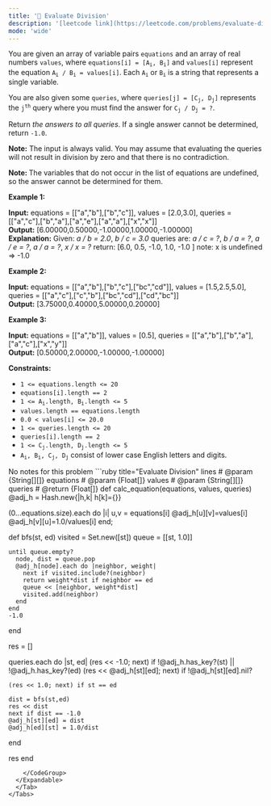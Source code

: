 ```yaml
---
title: '🧀 Evaluate Division'
description: '[leetcode link](https://leetcode.com/problems/evaluate-division/description/)'
mode: 'wide'
---
```

<Tabs>
  <Tab title="Question" icon="circle-question" iconType="regular">
    <Card>
      <p>You are given an array of variable pairs <code>equations</code> and an array of real numbers <code>values</code>, where <code>equations[i] = [A<sub>i</sub>, B<sub>i</sub>]</code> and <code>values[i]</code> represent the equation <code>A<sub>i</sub> / B<sub>i</sub> = values[i]</code>. Each <code>A<sub>i</sub></code> or <code>B<sub>i</sub></code> is a string that represents a single variable.</p>  <p>You are also given some <code>queries</code>, where <code>queries[j] = [C<sub>j</sub>, D<sub>j</sub>]</code> represents the <code>j<sup>th</sup></code> query where you must find the answer for <code>C<sub>j</sub> / D<sub>j</sub> = ?</code>.</p>  <p>Return <em>the answers to all queries</em>. If a single answer cannot be determined, return <code>-1.0</code>.</p>  <p><strong>Note:</strong> The input is always valid. You may assume that evaluating the queries will not result in division by zero and that there is no contradiction.</p>  <p><strong>Note:&nbsp;</strong>The variables that do not occur in the list of equations are undefined, so the answer cannot be determined for them.</p>   <p><strong class="example">Example 1:</strong></p>   <strong>Input:</strong> equations = [[&quot;a&quot;,&quot;b&quot;],[&quot;b&quot;,&quot;c&quot;]], values = [2.0,3.0], queries = [[&quot;a&quot;,&quot;c&quot;],[&quot;b&quot;,&quot;a&quot;],[&quot;a&quot;,&quot;e&quot;],[&quot;a&quot;,&quot;a&quot;],[&quot;x&quot;,&quot;x&quot;]] <br/> <strong>Output:</strong> [6.00000,0.50000,-1.00000,1.00000,-1.00000] <br/> <strong>Explanation:</strong>  Given: <em>a / b = 2.0</em>, <em>b / c = 3.0</em> queries are: <em>a / c = ?</em>, <em>b / a = ?</em>, <em>a / e = ?</em>, <em>a / a = ?</em>, <em>x / x = ? </em> return: [6.0, 0.5, -1.0, 1.0, -1.0 ] note: x is undefined =&gt; -1.0  <p><strong class="example">Example 2:</strong></p>   <strong>Input:</strong> equations = [[&quot;a&quot;,&quot;b&quot;],[&quot;b&quot;,&quot;c&quot;],[&quot;bc&quot;,&quot;cd&quot;]], values = [1.5,2.5,5.0], queries = [[&quot;a&quot;,&quot;c&quot;],[&quot;c&quot;,&quot;b&quot;],[&quot;bc&quot;,&quot;cd&quot;],[&quot;cd&quot;,&quot;bc&quot;]] <br/> <strong>Output:</strong> [3.75000,0.40000,5.00000,0.20000]   <p><strong class="example">Example 3:</strong></p>   <strong>Input:</strong> equations = [[&quot;a&quot;,&quot;b&quot;]], values = [0.5], queries = [[&quot;a&quot;,&quot;b&quot;],[&quot;b&quot;,&quot;a&quot;],[&quot;a&quot;,&quot;c&quot;],[&quot;x&quot;,&quot;y&quot;]] <br/> <strong>Output:</strong> [0.50000,2.00000,-1.00000,-1.00000]    <p><strong>Constraints:</strong></p>  <ul>  <li><code>1 &lt;= equations.length &lt;= 20</code></li>  <li><code>equations[i].length == 2</code></li>  <li><code>1 &lt;= A<sub>i</sub>.length, B<sub>i</sub>.length &lt;= 5</code></li>  <li><code>values.length == equations.length</code></li>  <li><code>0.0 &lt; values[i] &lt;= 20.0</code></li>  <li><code>1 &lt;= queries.length &lt;= 20</code></li>  <li><code>queries[i].length == 2</code></li>  <li><code>1 &lt;= C<sub>j</sub>.length, D<sub>j</sub>.length &lt;= 5</code></li>  <li><code>A<sub>i</sub>, B<sub>i</sub>, C<sub>j</sub>, D<sub>j</sub></code> consist of lower case English letters and digits.</li> </ul> 
    </Card>
  </Tab>
  <Tab title="Solution" icon="lightbulb" iconType="regular" >
    <Card>
      No notes for this problem
    </Card>
  <Expandable title="code">
    <CodeGroup dropdown>
```ruby title="Evaluate Division" lines
# @param {String[][]} equations
# @param {Float[]} values
# @param {String[][]} queries
# @return {Float[]}
def calc_equation(equations, values, queries)
  @adj_h = Hash.new{|h,k| h[k]={}}

  (0...equations.size).each do |i|
    u,v = equations[i]
    @adj_h[u][v]=values[i]
    @adj_h[v][u]=1.0/values[i]
  end;

  def bfs(st, ed)
    visited = Set.new([st])
    queue = [[st, 1.0]]

    until queue.empty?
      node, dist = queue.pop
      @adj_h[node].each do |neighbor, weight|
        next if visited.include?(neighbor)
        return weight*dist if neighbor == ed
        queue << [neighbor, weight*dist]
        visited.add(neighbor)
      end
    end
    -1.0
  end

  res = []

  queries.each do |st, ed|
    (res << -1.0; next) if !@adj_h.has_key?(st) || !@adj_h.has_key?(ed)
    (res << @adj_h[st][ed]; next) if !@adj_h[st][ed].nil?

    (res << 1.0; next) if st == ed

    dist = bfs(st,ed)
    res << dist
    next if dist == -1.0
    @adj_h[st][ed] = dist
    @adj_h[ed][st] = 1.0/dist
  end

  res
end
```
    </CodeGroup>
  </Expandable>
  </Tab>
</Tabs>